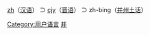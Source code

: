 [[:Category:zh_使用者|zh]]（[[汉语|汉语]]） ⊃ [[:Category:cjy_使用者|cjy]]（[[晋语|晋语]]） ⊃ zh-bing（[[并州土话|并州土话]]）

{{Babels|zh-bing|nativename=并州土话|zhname=并州土话|wikipedia=none}}

[[Category:用户语言|Category:用户语言]]
[[Category:cjy_使用者|并]]